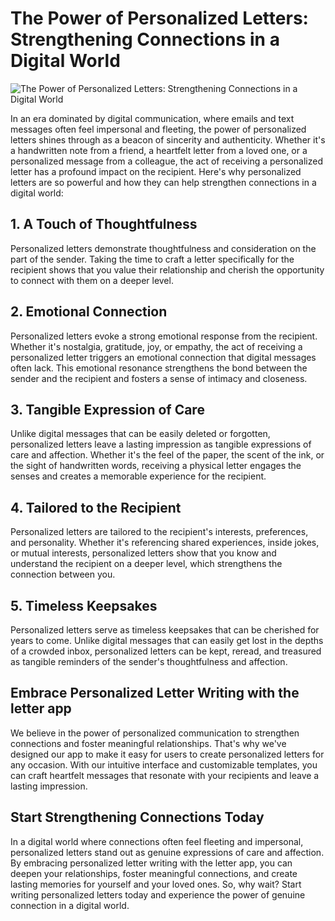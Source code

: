 
# The Power of Personalized Letters: Strengthening Connections in a Digital World

<Image src="/blog/power-personalized-letters.jpg" alt="The Power of Personalized Letters: Strengthening Connections in a Digital World" width={800} height={700} />

In an era dominated by digital communication, where emails and text messages often feel impersonal and fleeting, the power of personalized letters shines through as a beacon of sincerity and authenticity. Whether it's a handwritten note from a friend, a heartfelt letter from a loved one, or a personalized message from a colleague, the act of receiving a personalized letter has a profound impact on the recipient. Here's why personalized letters are so powerful and how they can help strengthen connections in a digital world:

## 1. A Touch of Thoughtfulness

Personalized letters demonstrate thoughtfulness and consideration on the part of the sender. Taking the time to craft a letter specifically for the recipient shows that you value their relationship and cherish the opportunity to connect with them on a deeper level.

## 2. Emotional Connection

Personalized letters evoke a strong emotional response from the recipient. Whether it's nostalgia, gratitude, joy, or empathy, the act of receiving a personalized letter triggers an emotional connection that digital messages often lack. This emotional resonance strengthens the bond between the sender and the recipient and fosters a sense of intimacy and closeness.

## 3. Tangible Expression of Care

Unlike digital messages that can be easily deleted or forgotten, personalized letters leave a lasting impression as tangible expressions of care and affection. Whether it's the feel of the paper, the scent of the ink, or the sight of handwritten words, receiving a physical letter engages the senses and creates a memorable experience for the recipient.

## 4. Tailored to the Recipient

Personalized letters are tailored to the recipient's interests, preferences, and personality. Whether it's referencing shared experiences, inside jokes, or mutual interests, personalized letters show that you know and understand the recipient on a deeper level, which strengthens the connection between you.

## 5. Timeless Keepsakes

Personalized letters serve as timeless keepsakes that can be cherished for years to come. Unlike digital messages that can easily get lost in the depths of a crowded inbox, personalized letters can be kept, reread, and treasured as tangible reminders of the sender's thoughtfulness and affection.

## Embrace Personalized Letter Writing with the letter app

We believe in the power of personalized communication to strengthen connections and foster meaningful relationships. That's why we've designed our app to make it easy for users to create personalized letters for any occasion. With our intuitive interface and customizable templates, you can craft heartfelt messages that resonate with your recipients and leave a lasting impression.

## Start Strengthening Connections Today

In a digital world where connections often feel fleeting and impersonal, personalized letters stand out as genuine expressions of care and affection. By embracing personalized letter writing with the letter app, you can deepen your relationships, foster meaningful connections, and create lasting memories for yourself and your loved ones. So, why wait? Start writing personalized letters today and experience the power of genuine connection in a digital world.
